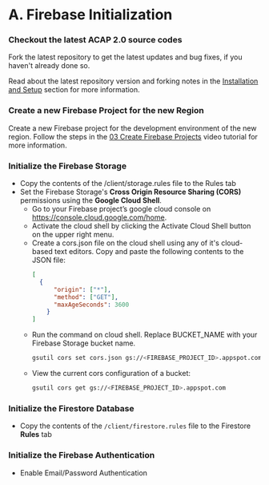 
# A. Firebase Initialization

<Steps>

### Checkout the latest ACAP 2.0 source codes

Fork the latest repository to get the latest updates and bug fixes, if you haven't already done so.

Read about the latest repository version and forking notes in the [Installation and Setup](/installation) section for more information.

### Create a new Firebase Project for the new Region

Create a new Firebase project for the development environment of the new region. Follow the steps in the [03 Create Firebase Projects](https://www.youtube.com/watch?v=CgN--jl_zJ0) video tutorial for more information.

### Initialize the Firebase Storage

- Copy the contents of the /client/storage.rules file to the Rules tab
- Set the Firebase Storage's **Cross Origin Resource Sharing (CORS)** permissions using the **Google Cloud Shell**.
   - Go to your Firebase project’s google cloud console on https://console.cloud.google.com/home.
   - Activate the cloud shell by clicking the Activate Cloud Shell button on the upper right menu.
   - Create a cors.json file on the cloud shell using any of it's cloud-based text editors. Copy and paste the following contents to the JSON file:
       ```json copy
       [
         {
             "origin": ["*"],
             "method": ["GET"],
             "maxAgeSeconds": 3600
           }
       ]
       ```
    - Run the command on cloud shell. Replace BUCKET_NAME with your Firebase Storage bucket name.
       ```bash copy
       gsutil cors set cors.json gs://<FIREBASE_PROJECT_ID>.appspot.com
       ```
    - View the current cors configuration of a bucket:
       ```bash copy
       gsutil cors get gs://<FIREBASE_PROJECT_ID>.appspot.com
       ```
### Initialize the Firestore Database

   - Copy the contents of the `/client/firestore.rules` file to the Firestore **Rules** tab

### Initialize the Firebase Authentication
   - Enable Email/Password Authentication
</Steps>

